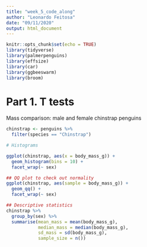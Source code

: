 ```yaml
---
title: "week_5_code_along"
author: "Leonardo Feitosa"
date: "09/11/2020"
output: html_document
---
```


```r
knitr::opts_chunk$set(echo = TRUE)
library(tidyverse)
library(palmerpenguins)
library(effsize)
library(car)
library(ggbeeswarm)
library(broom)
```

# Part 1. T tests

Mass comparison: male and female chinstrap penguins

```r
chinstrap <- penguins %>% 
  filter(species == "Chinstrap")

# Histograms

ggplot(chinstrap, aes(x = body_mass_g)) +
  geom_histogram(bins = 10) +
  facet_wrap(~ sex)

## QQ plot to check out normality
ggplot(chinstrap, aes(sample = body_mass_g)) +
  geom_qq() +
  facet_wrap(~ sex)

## Descriptive statistics
chinstrap %>% 
  group_by(sex) %>% 
  summarise(mean_mass = mean(body_mass_g),
            median_mass = median(body_mass_g),
            sd_mass = sd(body_mass_g),
            sample_size = n())

```

